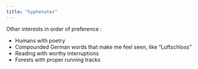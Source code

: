 ```yaml
---
title: "hyphenates"
---
```


<!-- <img src="images_lifesite/bouquet_coffee.jpg" style="width:50%"> -->



Other interests in order of preference : 



- Humans with poetry
- Compounded German words that make me feel seen, like "Luftschloss"
- Reading with worthy interruptions
- Forests with proper running tracks 


